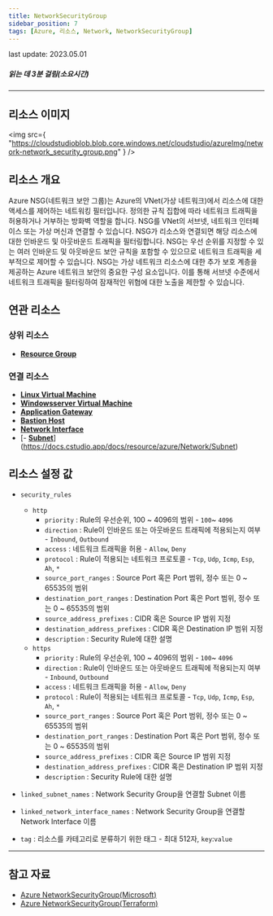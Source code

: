 ```yaml
---
title: NetworkSecurityGroup
sidebar_position: 7
tags: [Azure, 리소스, Network, NetworkSecurityGroup]
---
```


<span className="theme-doc-version-badge badge badge--secondary">
    last update: 2023.05.01
</span>

##### 읽는 데 3분 걸림(소요시간)

---

## 리소스 이미지

<img
    src={
        "https://cloudstudioblob.blob.core.windows.net/cloudstudio/azureImg/network-network_security_group.png"
    }
/>

## 리소스 개요

Azure NSG(네트워크 보안 그룹)는 Azure의 VNet(가상 네트워크)에서 리소스에 대한 액세스를 제어하는 ​​네트워킹 필터입니다. 정의한 규칙 집합에 따라 네트워크 트래픽을 허용하거나 거부하는 방화벽 역할을 합니다.
NSG를 VNet의 서브넷, 네트워크 인터페이스 또는 가상 머신과 연결할 수 있습니다. NSG가 리소스와 연결되면 해당 리소스에 대한 인바운드 및 아웃바운드 트래픽을 필터링합니다.
NSG는 우선 순위를 지정할 수 있는 여러 인바운드 및 아웃바운드 보안 규칙을 포함할 수 있으므로 네트워크 트래픽을 세부적으로 제어할 수 있습니다.
NSG는 가상 네트워크 리소스에 대한 추가 보호 계층을 제공하는 Azure 네트워크 보안의 중요한 구성 요소입니다. 이를 통해 서브넷 수준에서 네트워크 트래픽을 필터링하여 잠재적인 위협에 대한 노출을 제한할 수 있습니다.

## 연관 리소스

### 상위 리소스

-   [**Resource Group**](https://docs.cstudio.app/docs/resource/azure/Base/ResourceGroup)

### 연결 리소스

-   [**Linux Virtual Machine**](https://docs.cstudio.app/docs/resource/azure/Compute/LinuxVirtualMachine)
-   [**Windowsserver Virtual Machine**](https://docs.cstudio.app/docs/resource/azure/Compute/WindowsserverVirtualMachine)
-   [**Application Gateway**](https://docs.cstudio.app/docs/resource/azure/Network/ApplicationGateway)
-   [**Bastion Host**](https://docs.cstudio.app/docs/resource/azure/Network/BastionHost)
-   [**Network Interface**](https://docs.cstudio.app/docs/resource/azure/Network/NetworkInterface)
-   [- [**Subnet**](https://docs.cstudio.app/docs/resource/azure/Network/Subnet)](https://docs.cstudio.app/docs/resource/azure/Network/Subnet)

## 리소스 설정 값

-   `security_rules`

    -   `http`
        -   `priority` : Rule의 우선순위, 100 ~ 4096의 범위 - `100`~ `4096`
        -   `direction` : Rule이 인바운드 또는 아웃바운드 트래픽에 적용되는지 여부 - `Inbound`, `Outbound`
        -   `access` : 네트워크 트래픽을 허용 - `Allow`, `Deny`
        -   `protocol` : Rule이 적용되는 네트워크 프로토콜 - `Tcp`, `Udp`, `Icmp`, `Esp`, `Ah`, `*`
        -   `source_port_ranges` : Source Port 혹은 Port 범위, 정수 또는 0 ~ 65535의 범위
        -   `destination_port_ranges` : Destination Port 혹은 Port 범위, 정수 또는 0 ~ 65535의 범위
        -   `source_address_prefixes` : CIDR 혹은 Source IP 범위 지정
        -   `destination_address_prefixes` : CIDR 혹은 Destination IP 범위 지정
        -   `description` : Security Rule에 대한 설명
    -   `https`
        -   `priority` : Rule의 우선순위, 100 ~ 4096의 범위 - `100`~ `4096`
        -   `direction` : Rule이 인바운드 또는 아웃바운드 트래픽에 적용되는지 여부 - `Inbound`, `Outbound`
        -   `access` : 네트워크 트래픽을 허용 - `Allow`, `Deny`
        -   `protocol` : Rule이 적용되는 네트워크 프로토콜 - `Tcp`, `Udp`, `Icmp`, `Esp`, `Ah`, `*`
        -   `source_port_ranges` : Source Port 혹은 Port 범위, 정수 또는 0 ~ 65535의 범위
        -   `destination_port_ranges` : Destination Port 혹은 Port 범위, 정수 또는 0 ~ 65535의 범위
        -   `source_address_prefixes` : CIDR 혹은 Source IP 범위 지정
        -   `destination_address_prefixes` : CIDR 혹은 Destination IP 범위 지정
        -   `description` : Security Rule에 대한 설명

-   `linked_subnet_names` : Network Security Group을 연결할 Subnet 이름

-   `linked_network_interface_names` : Network Security Group을 연결할 Network Interface 이름
-   `tag` : 리소스를 카테고리로 분류하기 위한 태그 - 최대 512자, `key`:`value`

---

## 참고 자료

-   [Azure NetworkSecurityGroup(Microsoft)](https://learn.microsoft.com/en-us/azure/virtual-network/network-security-groups-overview)
-   [Azure NetworkSecurityGroup(Terraform)](https://registry.terraform.io/providers/hashicorp/azurerm/latest/docs/resources/network_security_group)
